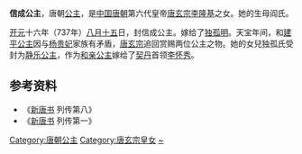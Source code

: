 {{東亞女性歷史人物
| 名稱=信成公主
| 身份=[[唐朝|唐朝]]公主
| 畫像=
| 說明=
| 姓=李
| 封爵=[[公主|公主]]
| 位號=
| 封號=信成公主
| 出生年=
| 婚年=
| 逝世年=
| 諡號=
| 墳墓=
| 父親=[[唐玄宗|唐玄宗李隆基]]
| 母親=[[阎才人|阎才人]]
| 夫=[[独孤明|独孤明]]
| 女=[[静乐公主_(唐朝)|独孤氏]]
|}}
'''信成公主'''，唐朝[[公主|公主]]，是[[中国|中国]][[唐朝|唐朝]]第六代皇帝[[唐玄宗|唐玄宗李隆基]]之女。她的生母阎氏。

[[开元|开元]]十六年（737年）[[八月十五|八月十五]]日，封信成公主。嫁给了[[独孤明|独孤明]]。天宝年间，和[[卫国公主_(唐玄宗)|建平公主]]因与[[杨贵妃|杨贵妃]]家族有矛盾，[[唐玄宗|唐玄宗]]追回赏赐两位公主之物。她的女兒独孤氏受封为[[静乐公主_(唐朝)|静乐公主]]，作为[[和亲公主|和亲公主]]嫁给了[[契丹|契丹]]首领[[李怀秀|李怀秀]]。

== 参考资料 ==
*《[[新唐书|新唐书]] 列传第八》
*《[[新唐书|新唐书]] 列传第一》

[[Category:唐朝公主|Category:唐朝公主]]
[[Category:唐玄宗皇女|Category:唐玄宗皇女]]
[[Category:李姓|~]]
